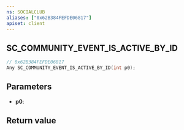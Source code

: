 ```yaml
---
ns: SOCIALCLUB
aliases: ["0x62B384FEFDE06817"]
apiset: client
---
```

## SC_COMMUNITY_EVENT_IS_ACTIVE_BY_ID

```c
// 0x62B384FEFDE06817
Any SC_COMMUNITY_EVENT_IS_ACTIVE_BY_ID(int p0);
```


## Parameters
* **p0**:

## Return value